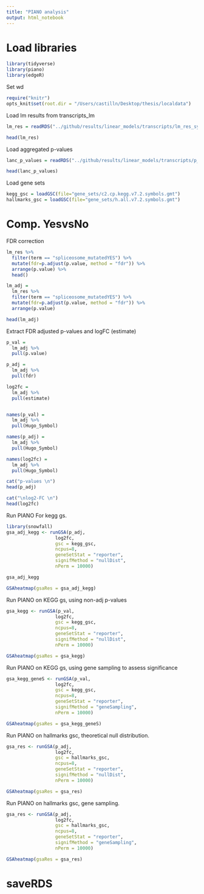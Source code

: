 ```yaml
---
title: "PIANO analysis"
output: html_notebook
---
```

# Load libraries
```r
library(tidyverse)
library(piano)
library(edgeR)
```

Set wd
```r
require("knitr")
opts_knit$set(root.dir = "/Users/castilln/Desktop/thesis/localdata")
```


Load lm results from transcripts_lm
```r
lm_res = readRDS("../github/results/linear_models/transcripts/lm_res_symbols.rds")

head(lm_res)
```

Load aggregated p-values
```r
lanc_p_values = readRDS("../github/results/linear_models/transcripts/p_values_lancaster.rds")

head(lanc_p_values)
```
Load gene sets 
```r
kegg_gsc = loadGSC(file="gene_sets/c2.cp.kegg.v7.2.symbols.gmt")
hallmarks_gsc = loadGSC(file="gene_sets/h.all.v7.2.symbols.gmt")
```


# Comp. YesvsNo

FDR correction
```r
lm_res %>% 
  filter(term == "spliceosome_mutatedYES") %>% 
  mutate(fdr=p.adjust(p.value, method = "fdr")) %>% 
  arrange(p.value) %>% 
  head()
```

```r
lm_adj = 
  lm_res %>% 
  filter(term == "spliceosome_mutatedYES") %>% 
  mutate(fdr=p.adjust(p.value, method = "fdr")) %>% 
  arrange(p.value) 

head(lm_adj)
```

Extract FDR adjusted p-values and logFC (estimate)
```r
p_val = 
  lm_adj %>% 
  pull(p.value)

p_adj = 
  lm_adj %>% 
  pull(fdr)

log2fc = 
  lm_adj %>% 
  pull(estimate)


names(p_val) = 
  lm_adj %>% 
  pull(Hugo_Symbol)

names(p_adj) = 
  lm_adj %>% 
  pull(Hugo_Symbol)

names(log2fc) =
  lm_adj %>% 
  pull(Hugo_Symbol)
```

```r
cat("p-values \n")
head(p_adj)
```

```r
cat("\nlog2-FC \n")
head(log2fc)
```

Run PIANO
For kegg gs.
```r
library(snowfall)
gsa_adj_kegg <- runGSA(p_adj, 
                  log2fc,
                  gsc = kegg_gsc,
                  ncpus=8, 
                  geneSetStat = "reporter",
                  signifMethod = "nullDist",
                  nPerm = 10000)

gsa_adj_kegg
```

```r
GSAheatmap(gsaRes = gsa_adj_kegg)
```

Run PIANO on KEGG gs, using non-adj p-values 
```r
gsa_kegg <- runGSA(p_val, 
                  log2fc,
                  gsc = kegg_gsc,
                  ncpus=8, 
                  geneSetStat = "reporter",
                  signifMethod = "nullDist",
                  nPerm = 10000)

```

```r
GSAheatmap(gsaRes = gsa_kegg)
```
Run PIANO on KEGG gs, using gene sampling to assess significance 
```r
gsa_kegg_geneS <- runGSA(p_val, 
                  log2fc,
                  gsc = kegg_gsc,
                  ncpus=8, 
                  geneSetStat = "reporter",
                  signifMethod = "geneSampling",
                  nPerm = 10000)

```

```r
GSAheatmap(gsaRes = gsa_kegg_geneS)
```

Run PIANO on hallmarks gsc, theoretical null distribution.
```r
gsa_res <- runGSA(p_adj, 
                  log2fc,
                  gsc = hallmarks_gsc,
                  ncpus=8, 
                  geneSetStat = "reporter",
                  signifMethod = "nullDist",
                  nPerm = 10000)
```

```r
GSAheatmap(gsaRes = gsa_res)
```
Run PIANO on hallmarks gsc, gene sampling.
```r
gsa_res <- runGSA(p_adj, 
                  log2fc,
                  gsc = hallmarks_gsc,
                  ncpus=8, 
                  geneSetStat = "reporter",
                  signifMethod = "geneSampling",
                  nPerm = 10000)
```

```r
GSAheatmap(gsaRes = gsa_res)
```


# saveRDS
```r

```



